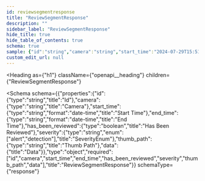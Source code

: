 ```yaml
---
id: reviewsegmentresponse
title: "ReviewSegmentResponse"
description: ""
sidebar_label: "ReviewSegmentResponse"
hide_title: true
hide_table_of_contents: true
schema: true
sample: {"id":"string","camera":"string","start_time":"2024-07-29T15:51:28.071Z","end_time":"2024-07-29T15:51:28.071Z","has_been_reviewed":true,"severity":"alert","thumb_path":"string"}
custom_edit_url: null
---
```



<Heading
  as={"h1"}
  className={"openapi__heading"}
  children={"ReviewSegmentResponse"}
>
</Heading>





<Schema
  schema={{"properties":{"id":{"type":"string","title":"Id"},"camera":{"type":"string","title":"Camera"},"start_time":{"type":"string","format":"date-time","title":"Start Time"},"end_time":{"type":"string","format":"date-time","title":"End Time"},"has_been_reviewed":{"type":"boolean","title":"Has Been Reviewed"},"severity":{"type":"string","enum":["alert","detection"],"title":"SeverityEnum"},"thumb_path":{"type":"string","title":"Thumb Path"},"data":{"title":"Data"}},"type":"object","required":["id","camera","start_time","end_time","has_been_reviewed","severity","thumb_path","data"],"title":"ReviewSegmentResponse"}}
  schemaType={"response"}
>
  
</Schema>
            